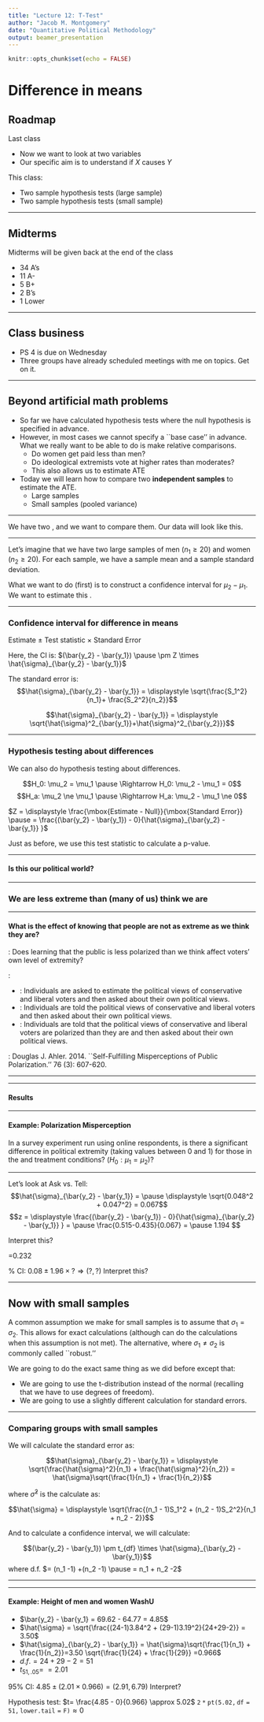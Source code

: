 ```yaml
---
title: "Lecture 12: T-Test"
author: "Jacob M. Montgomery"
date: "Quantitative Political Methodology"
output: beamer_presentation
---
```


```r
knitr::opts_chunk$set(echo = FALSE)
```





# Difference in means

## Roadmap

Last class

- Now we want to look at two variables
- Our specific aim is to understand if $X$ causes $Y$



This class:
 
 
- Two sample hypothesis tests (large sample)
- Two sample hypothesis tests (small sample)

-----------

## Midterms

Midterms will be given back at the end of the class

- 34 A's
- 11 A-
-  5 B+
-  2 B's
-  1 Lower

----

## Class business

- PS 4 is due on Wednesday
- Three groups have already scheduled meetings with me on topics.  Get on it.

----

## Beyond artificial math problems


-  So far we have calculated hypothesis tests where the null
  hypothesis is specified in advance.  \pause
- However, in most cases we cannot specify a ``base case'' in
  advance.  \pause What we really want to be able to do is make
  relative comparisons.  
    -  Do women get paid less than men?
    - Do ideological extremists vote at higher rates than moderates?
    - This also allows us to estimate ATE \pause
- Today we will learn how to compare two **independent samples** to estimate the ATE.
    - Large samples
    - Small samples (pooled variance)




-----




We have two \textit{independent samples}, and we want to compare
them.  \pause Our data will look like this.

\begin{center}
\begin{tabular}{l l}
Variable 1 & Variable 2 \\
(Outcome or response) & (Explanatory or grouping)  \\
\hline
2.1 & 1 \\
2.4 & 0 \\
3.0 & 0 \\
1.79 & 1 \\
\vdots & \vdots \\
\hline
\end{tabular}
\end{center}



-----


Let's imagine that we have two large samples of men $(n_1 \ge 20)$ and
women $(n_2 \ge 20)$.  \pause For each sample, we have a sample mean and
a sample standard deviation.

\begin{center}
\begin{tabular}{l l l}
& Sample 1 & Sample 2 \\
Means & $\bar{y}_1$  &  $\bar{y}_2$\\
Standard Dev. & $S_1$  &  $S_2$\\
\end{tabular}
\end{center}

\pause

What we want to do (first) is to construct a confidence interval for
$\mu_2 - \mu_1$.  We want to estimate this \textit{difference}.

----

### Confidence interval for difference in means

Estimate $\pm$ Test statistic $\times$ Standard Error

\pause
Here, the CI is: $(\bar{y_2} - \bar{y_1}) \pause \pm Z \times \hat{\sigma}_{\bar{y_2}  - \bar{y_1}}$

\pause

The standard error is:
$$\hat{\sigma}_{\bar{y_2}
  - \bar{y_1}} = \displaystyle \sqrt{\frac{S_1^2}{n_1}+ \frac{S_2^2}{n_2}}$$
\pause

$$\hat{\sigma}_{\bar{y_2}
  - \bar{y_1}} = \displaystyle \sqrt{\hat{\sigma}^2_{\bar{y_1}}+\hat{\sigma}^2_{\bar{y_2}}}$$


----




### Hypothesis testing about differences

We can also do hypothesis testing about differences.

$$H_0: \mu_2 = \mu_1 \pause \Rightarrow H_0: \mu_2 - \mu_1 = 0$$ \pause
$$H_a: \mu_2 \ne \mu_1 \pause \Rightarrow H_a: \mu_2 - \mu_1 \ne 0$$

\pause

$Z = \displaystyle \frac{\mbox{Estimate - Null}}{\mbox{Standard Error}} \pause =
\frac{(\bar{y_2} - \bar{y_1}) - 0}{\hat{\sigma}_{\bar{y_2}
  - \bar{y_1}} }$


\pause
Just as before, we use this test statistic to calculate a p-value.


----

#### Is this our political world?

\begin{center}
\includegraphics[scale=.5]{./LectureGraphics/extremists}
\end{center}




-----

### We are less extreme than (many of us) think we are

\begin{center}
\includegraphics[width=\textwidth]{./LectureGraphics/Ahler}
\end{center}

-----

#### What is the effect of knowing that people are not as extreme as we think they are?

\textbf{Research question}: Does learning that the public is less polarized than we think affect voters' own level of extremity?

\pause

\textbf{Experimental design}:

- \textit{Ask}: Individuals are asked to estimate the political views of conservative and liberal voters and then  asked about their own political views.
- \textit{Tell}: Individuals are told the political views of conservative and liberal voters and then asked about their own political views.
- \textit{Distort}: Individuals are told that the political views of conservative and liberal voters are \textit{more} polarized than they are and then asked about their own political views.


\footnotesize
\textit{Source}: Douglas J. Ahler. 2014. ``Self-Fulfilling Misperceptions of Public Polarization.'' \textit{ Journal of Politics} 76 (3): 607-620.



----

\begin{center}
\includegraphics[scale=.8]{./LectureGraphics/tell}
\end{center}


----

#### Results

\begin{center}
\includegraphics[scale=.45]{./LectureGraphics/Ahler2}
\end{center}


----

#### Example: Polarization Misperception

In a survey experiment run using online respondents, is there a
significant difference in political extremity (taking values between 0
and 1) for those in the \textit{ask} and
\textit{tell} treatment conditions? \pause $(H_0: \mu_1 = \mu_2)$?

\begin{center}
\begin{tabular}{l c c }
&  $\bar{y}$ & SE \\
Ask &  0.515 & (0.048) \\
Tell &  0.435 & (0.047) \\
Distort & 0.547 & (0.048)
\end{tabular}
\end{center}

\pause


----

Let's look at Ask vs. Tell:
$$\hat{\sigma}_{\bar{y_2}
  - \bar{y_1}} = \pause \displaystyle \sqrt{0.048^2 + 0.047^2}
= 0.067$$ \pause $$z = \displaystyle \frac{(\bar{y_2} - \bar{y_1}) - 0}{\hat{\sigma}_{\bar{y_2}
  - \bar{y_1}} } = \pause \frac{0.515-0.435}{0.067} = \pause 1.194 $$
  

Interpret this? 

\texttt{2 * pnorm(1.194, lower.tail=FALSE)}=0.232


\pause
95\% CI: $0.08 \pm 1.96 \times ?\Rightarrow (?, ?)$ \pause
Interpret this?


----

## Now with small samples


A common assumption we make for small samples is to assume that
$\sigma_1 = \sigma_2$. \pause This allows for exact calculations (although
\texttt{R} can do the calculations when this assumption is not met).
The alternative, where $\sigma_1 \ne \sigma_2$ is commonly called
``robust.''


\pause 
We are going to do the exact same thing as we did before except that:

-  We are going to use the t-distribution instead of the normal
  (recalling that we have to use degrees of freedom).
- We are going to use a slightly different calculation for
  standard errors.

----


### Comparing groups with small samples

We will calculate the standard error as:

$$\hat{\sigma}_{\bar{y_2} - \bar{y_1}} = \displaystyle \sqrt{\frac{\hat{\sigma}^2}{n_1}
+ \frac{\hat{\sigma}^2}{n_2}} = \hat{\sigma}\sqrt{\frac{1}{n_1} + \frac{1}{n_2}}$$

where $\hat{\sigma}^2$ is the \textbf{pooled variance} calculate as: 

$$\hat{\sigma} = \displaystyle \sqrt{\frac{(n_1 - 1)S_1^2 + (n_2 - 1)S_2^2}{n_1 + n_2 - 2}}$$

\pause And to calculate a confidence interval, we will calculate:

$$(\bar{y_2} - \bar{y_1}) \pm t_{df} \times \hat{\sigma}_{\bar{y_2} -
  \bar{y_1}}$$
where d.f. $= (n_1 -1) +(n_2 -1) \pause = n_1 + n_2 -2$


----


\begin{center}
\includegraphics[scale=.7]{./LectureGraphics/heightgend}
\end{center}


----

#### Example: Height of men and women WashU


\begin{center}
\begin{tabular}{l|lll}
& Women & Men \\
\hline
Mean & 64.77 & 69.62 \\
S & 3.84 & 3.19 \\
n & 24 & 29 \\
\end{tabular}
\end{center}


\pause

- $\bar{y_2} - \bar{y_1} = 69.62 - 64.77 = 4.85$ \pause
- $\hat{\sigma} = \sqrt{\frac{(24-1)3.84^2 + (29-1)3.19^2}{24+29-2}} = 3.50$  \pause
- $\hat{\sigma}_{\bar{y_2} - \bar{y_1}} =  \hat{\sigma}\sqrt{\frac{1}{n_1} + \frac{1}{n_2}}=3.50 \sqrt{\frac{1}{24} + \frac{1}{29}} =0.966$  \pause
- $d.f. = 24+29-2 = 51$ \pause
- $t_{51, .05} =$ \texttt{qt(.025, df = 51, lower.tail = FALSE)} $= 2.01$ 

\pause

95\% CI: $4.85 \pm \big(2.01 \times 0.966) = (2.91, 6.79)$ \pause Interpret? 

Hypothesis test: $t=  \frac{4.85 - 0}{0.966} \approx 5.02$  \pause  $\mathtt{2*pt(5.02, df=51, lower.tail=F)} \approx 0$






